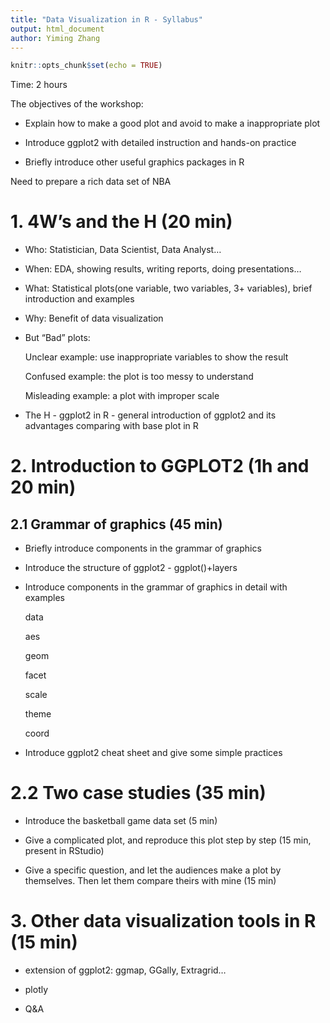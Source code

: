---
title: "Data Visualization in R - Syllabus"
output: html_document
author: Yiming Zhang
---

```{r setup, include=FALSE}
knitr::opts_chunk$set(echo = TRUE)
```

Time: 2 hours

The objectives of the workshop: 

  + Explain how to make a good plot and avoid to make a inappropriate plot
  
  + Introduce ggplot2 with detailed instruction and hands-on practice
  
  + Briefly introduce other useful graphics packages in R
  
Need to prepare a rich data set of NBA

# 1. 4W's and the H (20 min)

* Who: Statistician, Data Scientist, Data Analyst...

* When: EDA, showing results, writing reports, doing presentations...

* What: Statistical plots(one variable, two variables, 3+ variables), brief introduction and examples

* Why: Benefit of data visualization

* But "Bad" plots:
  
  Unclear example: use inappropriate variables to show the result 
  
  Confused example: the plot is too messy to understand
  
  Misleading example: a plot with improper scale

* The H - ggplot2 in R - general introduction of ggplot2 and its advantages comparing with base plot in R

# 2. Introduction to GGPLOT2 (1h and 20 min)

## 2.1 Grammar of graphics (45 min)

* Briefly introduce components in the grammar of graphics

* Introduce the structure of ggplot2 - ggplot()+layers

* Introduce components in the grammar of graphics in detail with examples

  data

  aes

  geom

  facet

  scale

  theme

  coord

* Introduce ggplot2 cheat sheet and give some simple practices

# 2.2 Two case studies (35 min)

* Introduce the basketball game data set (5 min)

* Give a complicated plot, and reproduce this plot step by step (15 min, present in RStudio)

* Give a specific question, and let the audiences make a plot by themselves. Then let them compare theirs with mine (15 min)

# 3. Other data visualization tools in R (15 min)

* extension of ggplot2: ggmap, GGally, Extragrid...
  
* plotly

* Q&A





